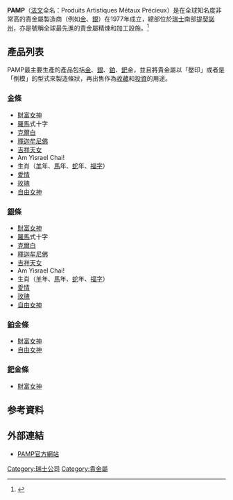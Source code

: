 {{Orphan|time=2016-12-17T12:37:30+00:00}}

'''PAMP'''（[[法文|法文]]全名：Produits Artistiques Métaux Précieux）是在全球知名度非常高的貴金屬製造商（例如[[金|金]]、[[銀|銀]]）在1977年成立，總部位於[[瑞士|瑞士]]南部[[提契諾州|提契諾州]]，亦是號稱全球最先進的貴金屬精煉和加工設施。<ref>{{Cite web |url=http://www.pamp.com/aboutus |title=關於PAMP |accessdate=2015-04-25 |archive-date=2015-05-09 |archive-url=https://web.archive.org/web/20150509073627/http://www.pamp.com/aboutus |dead-url=no }}</ref>

==產品列表==
PAMP最主要生產的產品包括[[金|金]]、[[銀|銀]]、[[鉑|鉑]]、[[鈀|鈀]]金，並且將貴金屬以「壓印」或者是「倒模」的型式來製造條狀，再出售作為[[收藏|收藏]]和[[投資|投資]]的用途。
===[[金|金]]條===
*[[財富女神|財富女神]]
*[[羅馬|羅馬]]式十字
*[[克爾白|克爾白]]
*[[釋迦牟尼佛|釋迦牟尼佛]]
*[[吉祥天女|吉祥天女]]
*Am Yisrael Chai!
*生肖（[[羊|羊]]年、[[馬|馬]]年、[[蛇|蛇]]年、[[福字|福字]]）
*[[愛情|愛情]]
*[[玫瑰|玫瑰]]
*[[自由女神|自由女神]]
===[[銀|銀]]條===
*[[財富女神|財富女神]]
*[[羅馬|羅馬]]式十字
*[[克爾白|克爾白]]
*[[釋迦牟尼佛|釋迦牟尼佛]]
*[[吉祥天女|吉祥天女]]
*Am Yisrael Chai!
*生肖（[[羊|羊]]年、[[馬|馬]]年、[[蛇|蛇]]年、[[福字|福字]]）
*[[愛情|愛情]]
*[[玫瑰|玫瑰]]
*[[自由女神|自由女神]]

===[[鉑|鉑]]金條===
*[[財富女神|財富女神]]
*[[自由女神|自由女神]]

===[[鈀|鈀]]金條===
*[[財富女神|財富女神]]

== 参考資料 ==
{{Reflist}}

== 外部連結 ==
*[http://www.pamp.com/ PAMP官方網站]{{Wayback|url=http://www.pamp.com/ |date=20150429194716 }}{{en}}

[[Category:瑞士公司|Category:瑞士公司]]
[[Category:貴金屬|Category:貴金屬]]